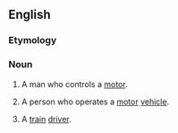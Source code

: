 ==English==

===Etymology===
{{suffix|motor|man|lang=en}}

===Noun===
{{en-noun|motormen}}

# {{lb|en|dated}} A man who controls a [[motor]].
# A person who operates a [[motor]] [[vehicle]].
# {{lb|en|India}} A [[train]] [[driver]].